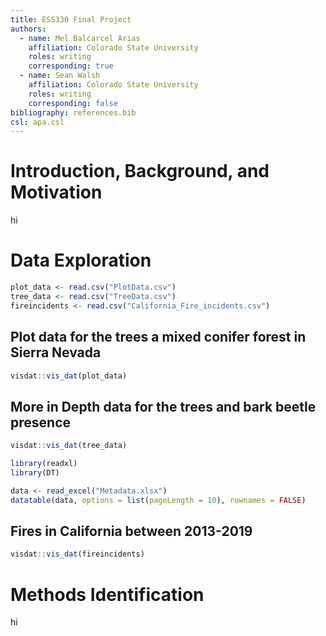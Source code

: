 ```yaml
---
title: ESS330 Final Project
authors:
  - name: Mel Balcarcel Arias
    affiliation: Colorado State University
    roles: writing
    corresponding: true
  - name: Sean Walsh
    affiliation: Colorado State University
    roles: writing
    corresponding: false
bibliography: references.bib
csl: apa.csl
---
```


# Introduction, Background, and Motivation
hi



# Data Exploration 
```r
plot_data <- read.csv("PlotData.csv")
tree_data <- read.csv("TreeData.csv")
fireincidents <- read.csv("California_Fire_incidents.csv")
```
## Plot data for the trees a mixed conifer forest in Sierra Nevada
```r
visdat::vis_dat(plot_data)
```
## More in Depth data for the trees and bark beetle presence
```r
visdat::vis_dat(tree_data)
```
```r
library(readxl)
library(DT)

data <- read_excel("Metadata.xlsx")
datatable(data, options = list(pageLength = 10), rownames = FALSE)
```

## Fires in California between 2013-2019
```r
visdat::vis_dat(fireincidents)
```




# Methods Identification
hi







